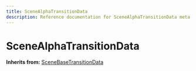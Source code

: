 ```yaml
---
title: SceneAlphaTransitionData
description: Reference documentation for SceneAlphaTransitionData meta class
---
```



# SceneAlphaTransitionData

**Inherits from:** [SceneBaseTransitionData](/classes/scenebasetransitiondata)

<ClassDetails file="/db/classes/SceneAlphaTransitionData.341306d161ac.json" />
